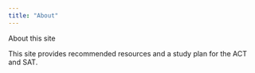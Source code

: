 ---
title: "About"
---

About this site

This site provides recommended resources and a study plan for the ACT and SAT.


